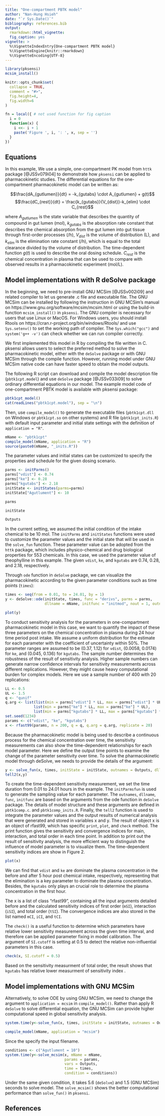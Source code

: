 ```yaml
---
title: "One-compartment PBTK model"
author: "Nan-Hung Hsieh"
date: "`r Sys.Date()`"
bibliography: references.bib
output: 
  rmarkdown::html_vignette:
  fig_caption: yes
vignette: >
  %\VignetteIndexEntry{One-compartment PBTK model}
  %\VignetteEngine{knitr::rmarkdown}
  %\VignetteEncoding{UTF-8}
---
```


```r
library(pksensi)
mcsim_install()

knitr::opts_chunk$set(
  collapse = TRUE,
  comment = "#>",
  fig.height=4, 
  fig.width=6
)

fn = local({ # not used function for fig caption
  i = 0
  function(x) {
    i <<- i + 1
    paste('Figure ', i, ': ', x, sep = '')
  }
})

```

## Equations

In this example, We use a simple, one-compartment PK model from `httk` package [@JSSv079i04] to demonstrate how `pksensi` can be applied to pharmacokinetic studies. The differential equations for the one-compartment pharmacokinetic model can be written as:

$$\frac{dA_{gutlumen}}{dt} = -k_{gutabs} \cdot A_{gutlumen} + g(t)$$
$$\frac{dC_{rest}}{dt} = \frac{k_{gutabs}}{V_{dist}}-k_{elim} \cdot C_{rest}$$

where $A_{gutlumen}$ is the state variable that describes the quantity of compound in gut lumen (mol), $k_{gutabs}$ is the absorption rate constant that describes the chemical absorption from the gut lumen into gut tissue through first-order processes (/h), $V_{dist}$ is the volume of distribution (L), and $k_{elim}$ is the elimination rate constant (/h), which is equal to the total clearance divided by the volume of distribution. The time-dependent function $g(t)$ is used to describe the oral dosing schedule. $C_{rest}$ is the chemical concentration in plasma that can be used to compare with observed results in a pharmacokinetic experiment (mol/L). 

## Model implementations with R deSolve package

In the beginning, we need to pre-install GNU MCSim [@JSSv002i09] and related compiler to let us generate .c file and executable file. The GNU MCSim can be installed by following the instruction in GNU MCSim’s manual on https://www.gnu.org/software/mcsim/mcsim.html or using the build-in function `mcsim_install()` in `pksensi`. The GNU compiler is necessary for users that use Linux or MacOS. For Windows users, you should install Rtools on https://cran.r-project.org/bin/windows/Rtools/ and use `Sys.setenv()` to set the working path of compiler. The  `Sys.which("gcc")` and `system('g++ -v')` can check whether we can run compiler correctly. 

We first implemented this model in R by compiling the file written in C. pksensi allows users to select the preferred method to solve the pharmacokinetic model, either with the `deSolve` package or with GNU MCSim through the compile function. However, running model under GNU MCSim native code can have faster speed to obtain the model outputs.

The following R script can download and compile the model description file (`pbtk1cpt.model`) and use `deSolve` package [@JSSv033i09] to solve ordinary differential equations in our model. The example model code of one-compartment PBTK model is available with pksensi package:

```r
pbtk1cpt_model()
cat(readLines("pbtk1cpt.model"), sep = "\n")
```

Then, use `compile_model()` to generate the executable files (`pbtk1cpt.dll` on Windows or `pbtk1cpt.so` on other systems) and R file (`pbtk1cpt_inits.R`) with default input parameter and initial state settings with the definition of `application = "R"`. 

```r
mName <- "pbtk1cpt"
compile_model(mName, application = "R")
source(paste0(mName, "_inits.R"))
```

The parameter values and initial states can be customized to specify the properties and schedule for the given dosing scenario.

```r
parms <- initParms()
parms["vdist"] <- 0.74
parms["ke"] <- 0.28
parms["kgutabs"] <- 2.18
initState <- initStates(parms=parms)
initState["Agutlument"] <- 10
```

```r
parms
```

```r
initState
```

```r
Outputs
```

In the current setting, we assumed the initial condition of the intake chemical to be 10 mol. The `initParms` and `initStates` functions were used to customize the parameter values and the initial state that will be used in the `solve_fun` function. These parameter value can be adopted from the `httk` package, which includes physico-chemical and drug biological properties for 553 chemicals. In this case, we used the parameter value of theophylline in this example. The given `vdist`, `ke`, and `kgutabs` are 0.74, 0.28, and 2.18, respectively.

Through `ode` function in `deSolve` package, we can visualize the pharmacokinetic according to the given parameter conditions such as time points (`times`):

```r
times <- seq(from = 0.01, to = 24.01, by = 1)
y <- deSolve::ode(initState, times, func = "derivs", parms = parms, 
                  dllname = mName, initfunc = "initmod", nout = 1, outnames = Outputs)
```

```r
plot(y)
```

To conduct sensitivity analysis for the parameters in one-compartment pharmacokinetic model in this case, we want to quantify the impact of these three parameters on the chemical concentration in plasma during 24 hour time period post intake. We assume a uniform distribution for the estimate for each parameter with the coefficient of uncertainty within 50%. The parameter ranges are assumed to be (0.37, 1.12) for `vdist`, (0.0058, 0.0174) for `ke`, and (0.045, 0.136) for `kgutabs`. The sample number determines the robustness of the result of sensitivity analysis. Higher sample numbers can generate narrow confidence intervals for sensitivity measurements across different replications. However, they might cause heavy computational burden for complex models. Here we use a sample number of 400 with 20 replications:

```r
LL <- 0.5 
UL <- 1.5
q <- "qunif"
q.arg <- list(list(min = parms["vdist"] * LL, max = parms["vdist"] * UL),
             list(min = parms["ke"] * LL, max = parms["ke"] * UL), 
             list(min = parms["kgutabs"] * LL, max = parms["kgutabs"] * UL)) 
set.seed(1234)
params <- c("vdist", "ke", "kgutabs")
x <- rfast99(params, n = 200, q = q, q.arg = q.arg, replicate = 20)
```

Because the pharmacokinetic model is being used to describe a continuous process for the chemical concentration over time, the sensitivity measurements can also show the time-dependent relationships for each model parameter. Here we define the output time points to examine the change of the parameter sensitivity over time. To solve the pharmacokinetic model through deSolve, we needs to provide the details of the argument: 

```r
y <- solve_fun(x, times, initState = initState, outnames = Outputs, dllname = mName)
tell2(x,y)
```

To create the time-dependent sensitivity measurement, we set the time duration from 0.01 to 24.01 hours in the example. The `initParmsfun` is used to generate the sampling value for each parameter. The `outnames`, `dllname`, `func`, `initfunc` are based on the arguments from the ode function in `deSolve` package. The details of model structure and these arguments are defined in `pbtk1comp.c`. and `pbtk1comp_inits.R`. Finally, the `tell2` function is used to integrate the parameter values and the output results of numerical analysis that were generated and stored in variables x and y. The result of object x is an object of rfast99, which has specific `print`, `plot`, and `check` method. The print function gives the sensitivity and convergence indices for main, interaction, and total order in each time point. In addition to print out the result of sensitivity analysis, the more efficient way to distinguish the influence of model parameter is to visualize them. The time-dependent sensitivity indices are show in Figure 2. 

```r
plot(x)
```

We can find that `vdist` and `ke` are dominate the plasma concentration in the before and after 5 hour post chemical intake, respectively, representing that the elimination is a key parameter to dominate the plasma concentration. Besides, the `kgutabs` only plays an crucial role to determine the plasma concentration in the first hour. 

The x is a list of class "rfast99", containing all the input arguments detailed before and the calculated sensitivity indices of first order (`mSI`), interaction (`iSI`), and total order (`tSI`). The convergence indices are also stored in the list named `mCI`, `iCI`, and `tCI`.

The `check()` is a useful function to determine which parameters have relative lower sensitivity measurement across the given time interval, and therefore can be applied parameter fixing in model calibration. The argument of `SI.cutoff` is setting at 0.5 to detect the relative non-influential parameters in this case. 

```r
check(x, SI.cutoff = 0.5)
```

Based on the sensitivity measurment of total order, the result shows that `kgutabs` has relative lower measurment of sensitivity index . 

## Model implementations with GNU MCSim

Alternatively, to solve ODE by using GNU MCSim, we need to change the argument to `application = mcsim` in `compile_model()`. Rather than apply R `deSolve` to solve differential equation, the GNU MCSim can provide  higher computational speed in global sensitivity analysis. 

```r
system.time(y<-solve_fun(x, times, initState = initState, outnames = Outputs, dllname = mName))
```



```r
compile_model(mName, application = "mcsim")
```

Since the 
specify the input filename.

```r
conditions <- c("Agutlument = 10")
system.time(y<-solve_mcsim(x, mName = mName, 
                           params = params,
                           vars = Outputs,
                           time = times,
                           condition = conditions))
```

Under the same given condition, it takes 5.6 (`deSolve`) and 1.5 (GNU MCSim) seconds to solve model. The `solve_mcsim()` shows the better computational performance than `solve_fun()` in `pksensi`. 

## References
